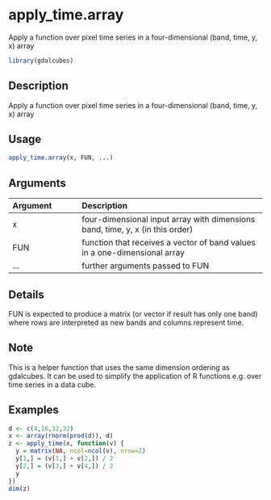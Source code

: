 # apply_time.array

Apply a function over pixel time series in a four-dimensional (band, time, y, x) array



```r
library(gdalcubes)
```

## Description

Apply a function over pixel time series in a four-dimensional (band, time, y, x) array


## Usage


```r
apply_time.array(x, FUN, ...)

```


## Arguments

| Argument    | Description                       |
|:------------|:----------------------------------|
| x | four-dimensional input array with dimensions band, time, y, x (in this order) |
| FUN | function that receives a vector of band values in a one-dimensional array |
| ... | further arguments passed to FUN |


## Details

FUN is expected to produce a matrix (or vector if result has only one band) where rows are interpreted as new bands and columns represent time.


## Note

This is a helper function that uses the same dimension ordering as gdalcubes. It can be used to simplify 
the application of R functions e.g. over time series in a data cube.


## Examples


```r
d <- c(4,16,32,32)
x <- array(rnorm(prod(d)), d)
z <- apply_time(x, function(v) {
  y = matrix(NA, ncol=ncol(v), nrow=2)
  y[1,] = (v[1,] + v[2,]) / 2
  y[2,] = (v[3,] + v[4,]) / 2
  y
})
dim(z)
```



